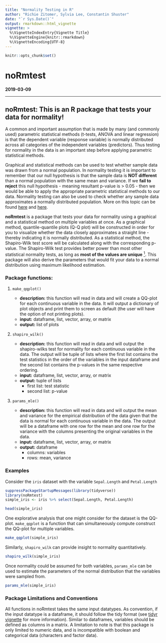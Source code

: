 ```yaml
---
title: "Normality Testing in R"
author: "Richie Zitomer, Sylvia Lee, Constantin Shuster"
date: "`r Sys.Date()`"
output: rmarkdown::html_vignette
vignette: >
  %\VignetteIndexEntry{Vignette Title}
  %\VignetteEngine{knitr::rmarkdown}
  %\VignetteEncoding{UTF-8}
---
```


```r
knitr::opts_chunk$set()
```

# noRmtest

**2019-03-09**

------

## noRmtest: This is an R package that tests your data for normality!

A common and important assumption that is made by many (and commonly used) parametric statistical methods (t-tests, ANOVA and linear regression) is that the dependent variable (response variable) is normally distributed across all categories of the independent variables (predictors). Thus testing for normality in the data is an important step before applying parametric statistical methods.

Graphical and statistical methods can be used to test whether sample data was drawn from a normal population. In normality testing it is important to remember that our null hypothesis is that the sample data is **NOT different** than a normal population with the same mean and variance. If we **fail to reject** this null hypothesis - meaning resultant p-value is > 0.05 - then we would be able to apply the appropriate parametric statistical methods to our data. Normality testing can also be used to check whether any sample data approximates a normally distributed population. More on this topic can be found [here](https://www.ncbi.nlm.nih.gov/pmc/articles/PMC3693611/) and [here](http://webspace.ship.edu/pgmarr/Geo441/Lectures/Lec%205%20-%20Normality%20Testing.pdf).

**noRmtest** is a package that tests your data for normality using a graphical and a statistical method on multiple variables at once. As a graphical method, quantile-quantile plots (Q-Q plot) will be constructed in order for you to visualize whether the data closely approximates a straight line - thereby indicating it is normally distributed. As a statistical method, the Shapiro-Wilk test score will be calculated along with the corresponding p-value. The Shapiro-Wilk test provides better power than most other statistical normality tests, as long as **most of the values are unique** [<sup>1</sup>](https://www.graphpad.com/guides/prism/7/statistics/index.htm?stat_choosing_a_normality_test.htm). This package will also derive the parameters that would fit your data to a normal distribution using maximum likelihood estimation.

### Package functions: 

1. `make_qqplot()`

    - **description:** this function will read in data and will create a QQ-plot for each continuous variable in the data. It will output a dictionary of plot objects and print them to screen as default (the user will have the option of not printing plots).
    - **input:** dataframe, list, vector, array, or matrix
    - **output:** list of plots
    
2. `shapiro_wilk()`

    - **description:** this function will read in data and will output the shapiro-wilks test for normality for each continuous variable in the data. The output will be  tuple of lists where the first list contains the test statistics in the order of the variables in the input dataframe and the second list contains the p-values in the same respective ordering.   
    - **input:** dataframe, list, vector, array, or matrix
    - **output:** tuple of lists
        - first list: test statistic
        - second list: p-value
        
3. `params_mle()`

    - **description:** this function will read in data and will output the mean and variance for the empirical distribution of the data given that the data is normal for each continuous variable in the data. The output will be a dataframe with one row for the mean and one row for the variance with the columns presenting the original variables in the data.
    - **input:** dataframe, list, vector, array, or matrix
    - **output:** dataframe
        - columns: variables
        - rows: mean, variance

### Examples

Consider the `iris` dataset with the variable `Sepal.Length` and `Petal.Length`

```r
suppressPackageStartupMessages(library(tidyverse))
library(noRmtest)
simple_iris <- iris %>% select(Sepal.Length, Petal.Length)
```
```r
head(simple_iris)
```

One explorative analysis that one might consider for the dataset is the QQ-plot. `make_qqplot` is a function that can simultaneously compute construct the QQ-plot for multiple variables. 

```r
make_qqplot(simple_iris)
```

Similarly, `shapiro_wilk` can provide insight to normality quantitatively.

```r
shapiro_wilk(simple_iris)
```

Once normality could be assumed for both variables, `params_mle` can be used to estimate the parameters of the normal distribution that the variables were sampled from.

```r
params_mle(simple_iris)
```


### Package Limitations and Conventions

All functions in noRmtest takes the same input datatypes. As convention, if the input datatype is a dataframe, it should follow the tidy format (see [tidyr vignette](https://cran.r-project.org/web/packages/tidyr/vignettes/tidy-data.html) for more information). Similar to dataframes, variables should be defined as columns in a matrix. A limitation to note is that this package is only limited to numeric data, and is incompatible with boolean and categorical data (characters and factor data). 



